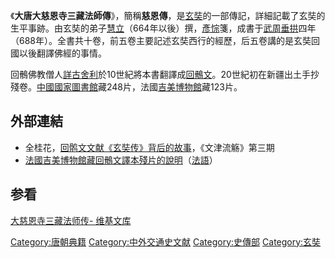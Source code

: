 《'''大唐大慈恩寺三藏法師傳'''》，簡稱'''慈恩傳'''，是[[玄奘|玄奘]]的一部傳記，詳細記載了玄奘的生平事跡。由玄奘的弟子[[慧立|慧立]]（664年以後）撰，[[彥悰|彥悰]]箋，成書于[[武周|武周]][[垂拱|垂拱]]四年（688年）。全書共十卷，前五卷主要記述玄奘西行的經歷，后五卷講的是玄奘回國以後翻譯佛經的事情。

回鶻佛教僧人[[詳古舍利|詳古舍利]]於10世紀將本書翻譯成[[回鶻文|回鶻文]]。20世紀初在新疆出土手抄殘卷。[[中國國家圖書館|中國國家圖書館]]藏248片，法國[[吉美国立亚洲艺术博物馆|吉美博物館]]藏123片。

==外部連結==
*全桂花，[https://web.archive.org/web/20081120064756/http://www.nlc.gov.cn/service/wjls/pdf/03/03_10_a4b16c10.pdf 回鹘文文献《玄奘传》背后的故事]，《文津流觞》第三期
*[http://www.guimet.fr/Traduction-en-ouigour-de-la-vie-de 法國吉美博物館藏回鶻文譯本殘片的說明]{{Wayback|url=http://www.guimet.fr/Traduction-en-ouigour-de-la-vie-de |date=20081122122738 }}（[[法語|法語]]）

==参看==
[https://zh.wikisource.org/zh-hans/%E5%A4%A7%E6%85%88%E6%81%A9%E5%AF%BA%E4%B8%89%E8%97%8F%E6%B3%95%E5%B8%AB%E5%82%B3 大慈恩寺三藏法师传- 维基文库]{{Wayback|url=https://zh.wikisource.org/zh-hans/%E5%A4%A7%E6%85%88%E6%81%A9%E5%AF%BA%E4%B8%89%E8%97%8F%E6%B3%95%E5%B8%AB%E5%82%B3 |date=20190629140538 }}


{{China-buddhism-book-shizhuan}}
[[Category:唐朝典籍|Category:唐朝典籍]]
[[Category:中外交通史文献|Category:中外交通史文献]]
[[Category:史傳部|Category:史傳部]]
[[Category:玄奘|Category:玄奘]]
